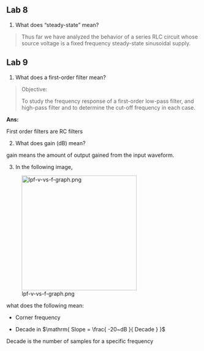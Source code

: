 ## Lab 8

1. What does "steady-state" mean?

> Thus far we have analyzed the behavior of a series RLC circuit whose source voltage is a fixed frequency steady-state sinusoidal supply.

## Lab 9

1. What does a first-order filter mean?

> Objective:
> 
> To study the frequency response of a first-order low-pass filter, and high-pass filter and to determine the cut-off frequency in each case.

**Ans:**

First order filters are RC filters

2. What does gain (dB) mean?

gain means the amount of output gained from the input waveform.

3. In the following image,

::: {.center}
![lpf-v-vs-f-graph.png](doubts-img/lpf-v-vs-f-graph.png){#lpf-v-vs-f-graph.png width=300}
:::

  what does the following mean:

  - Corner frequency

- Decade in $\mathrm{ Slope = \frac{ -20~dB }{ Decade } }$

Decade is the number of samples for a specific frequency
